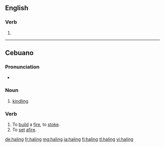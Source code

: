 ==English==

===Verb===
{{head|en|present participle}}

# {{present participle of|hale|lang=en|nocat=1}}

----

==Cebuano==

===Pronunciation===
*{{hyphenation|ha|ling|lang=ceb}}

===Noun===
{{head|ceb|noun}}

# [[kindling]]

===Verb===
{{head|ceb|verb}}

# To [[build]] a [[fire]], to [[stoke]]. 
# To [[set]] [[afire]]. 

[[de:haling]]
[[fr:haling]]
[[mg:haling]]
[[ja:haling]]
[[fi:haling]]
[[tl:haling]]
[[vi:haling]]